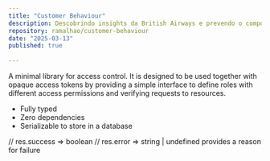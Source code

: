 ```yaml
---
title: "Customer Behaviour"
description: Descobrindo insights da British Airways e prevendo o comportamento de compra dos clientes.
repository: ramalhao/customer-behaviour
date: "2025-03-13"
published: true
  
---
```

A minimal library for access control. It is designed to be used together with opaque access tokens by providing a simple interface to define roles with different access permissions and verifying requests to resources.

- Fully typed
- Zero dependencies
- Serializable to store in a database



// res.success => boolean
// res.error => string | undefined provides a reason for failure
```
